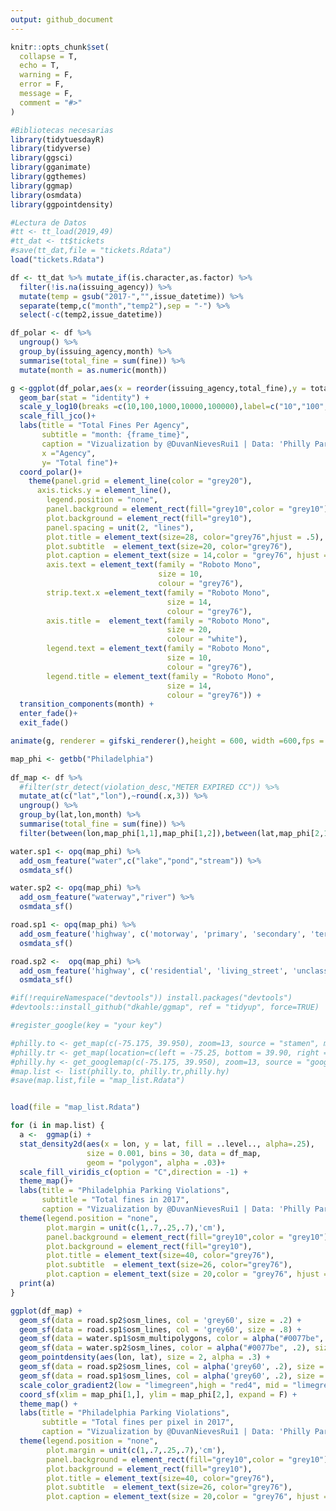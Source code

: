 ```yaml
---
output: github_document
---
```


<!-- README.md is generated from README.Rmd. Please edit that file -->

```r
knitr::opts_chunk$set(
  collapse = T,
  echo = T,
  warning = F,
  error = F,
  message = F,
  comment = "#>"
)
```

```r
#Bibliotecas necesarias
library(tidytuesdayR)
library(tidyverse)
library(ggsci)
library(gganimate)
library(ggthemes)
library(ggmap)
library(osmdata)
library(ggpointdensity)

```


```r
#Lectura de Datos
#tt <- tt_load(2019,49) 
#tt_dat <- tt$tickets 
#save(tt_dat,file = "tickets.Rdata")
load("tickets.Rdata")
```

```r
df <- tt_dat %>% mutate_if(is.character,as.factor) %>% 
  filter(!is.na(issuing_agency)) %>% 
  mutate(temp = gsub("2017-","",issue_datetime)) %>% 
  separate(temp,c("month","temp2"),sep = "-") %>% 
  select(-c(temp2,issue_datetime)) 

```

```r
df_polar <- df %>% 
  ungroup() %>% 
  group_by(issuing_agency,month) %>% 
  summarise(total_fine = sum(fine)) %>% 
  mutate(month = as.numeric(month))
```


```r
g <-ggplot(df_polar,aes(x = reorder(issuing_agency,total_fine),y = total_fine , fill =issuing_agency))+
  geom_bar(stat = "identity") +
  scale_y_log10(breaks =c(10,100,1000,10000,100000),label=c("10","100","1000","10000","100000")) +
  scale_fill_jco()+
  labs(title = "Total Fines Per Agency",
       subtitle = "month: {frame_time}",
       caption = "Vizualization by @DuvanNievesRui1 | Data: 'Philly Parking Tickets' • Open Data Philly",
       x ="Agency",
       y= "Total fine")+
  coord_polar()+
    theme(panel.grid = element_line(color = "grey20"),
      axis.ticks.y = element_line(),
        legend.position = "none",
        panel.background = element_rect(fill="grey10",color = "grey10"),
        plot.background = element_rect(fill="grey10"),
        panel.spacing = unit(2, "lines"),
        plot.title = element_text(size=28, color="grey76",hjust = .5),
        plot.subtitle  = element_text(size=20, color="grey76"),
        plot.caption = element_text(size = 14,color = "grey76", hjust = .98),
        axis.text = element_text(family = "Roboto Mono",
                                 size = 10,
                                 colour = "grey76"), 
        strip.text.x =element_text(family = "Roboto Mono",
                                   size = 14,
                                   colour = "grey76"), 
        axis.title =  element_text(family = "Roboto Mono",
                                   size = 20,
                                   colour = "white"),
        legend.text = element_text(family = "Roboto Mono",
                                   size = 10,
                                   colour = "grey76"),
        legend.title = element_text(family = "Roboto Mono",
                                   size = 14,
                                   colour = "grey76")) +
  transition_components(month) +
  enter_fade()+
  exit_fade()

animate(g, renderer = gifski_renderer(),height = 600, width =600,fps = 2)
```

```r
map_phi <- getbb("Philadelphia")
  
df_map <- df %>%
  #filter(str_detect(violation_desc,"METER EXPIRED CC")) %>% 
  mutate_at(c("lat","lon"),~round(.x,3)) %>% 
  ungroup() %>% 
  group_by(lat,lon,month) %>% 
  summarise(total_fine = sum(fine)) %>% 
  filter(between(lon,map_phi[1,1],map_phi[1,2]),between(lat,map_phi[2,1],map_phi[2,2])) 

water.sp1 <- opq(map_phi) %>% 
  add_osm_feature("water",c("lake","pond","stream")) %>% 
  osmdata_sf()

water.sp2 <- opq(map_phi) %>% 
  add_osm_feature("waterway","river") %>% 
  osmdata_sf()

road.sp1 <- opq(map_phi) %>% 
  add_osm_feature('highway', c('motorway', 'primary', 'secondary', 'tertiary')) %>% 
  osmdata_sf()

road.sp2 <-  opq(map_phi) %>% 
  add_osm_feature('highway', c('residential', 'living_street', 'unclassified', 'service', 'foodway')) %>%     
  osmdata_sf()
```


```r
#if(!requireNamespace("devtools")) install.packages("devtools")
#devtools::install_github("dkahle/ggmap", ref = "tidyup", force=TRUE)

#register_google(key = "your key")

#philly.to <- get_map(c(-75.175, 39.950), zoom=13, source = "stamen", maptype= "toner" ,crop = T)
#philly.tr <- get_map(location=c(left = -75.25, bottom = 39.90, right = -75.10, top = 40), zoom=13, source = "stamen", maptype="terrain",crop = T)
#philly.hy <- get_googlemap(c(-75.175, 39.950), zoom=13, source = "google", maptype="hybrid",crop = T)
#map.list <- list(philly.to, philly.tr,philly.hy)
#save(map.list,file = "map_list.Rdata")


load(file = "map_list.Rdata")

for (i in map.list) {
  a <-  ggmap(i) + 
  stat_density2d(aes(x = lon, y = lat, fill = ..level.., alpha=.25),
                 size = 0.001, bins = 30, data = df_map,
                 geom = "polygon", alpha = .03)+
  scale_fill_viridis_c(option = "C",direction = -1) +
  theme_map()+
  labs(title = "Philadelphia Parking Violations",
       subtitle = "Total fines in 2017",
       caption = "Vizualization by @DuvanNievesRui1 | Data: 'Philly Parking Tickets' • Open Data Philly") +
  theme(legend.position = "none",
        plot.margin = unit(c(1,.7,.25,.7),'cm'),
        panel.background = element_rect(fill="grey10",color = "grey10"),
        plot.background = element_rect(fill="grey10"),
        plot.title = element_text(size=40, color="grey76"),
        plot.subtitle  = element_text(size=26, color="grey76"),
        plot.caption = element_text(size = 20,color = "grey76", hjust = .98))
  print(a)
}


```


```r
ggplot(df_map) +
  geom_sf(data = road.sp2$osm_lines, col = 'grey60', size = .2) +
  geom_sf(data = road.sp1$osm_lines, col = 'grey60', size = .8) +
  geom_sf(data = water.sp1$osm_multipolygons, color = alpha("#0077be", .2), size= 15, fill =alpha("#0077be", .2) ) +
  geom_sf(data = water.sp2$osm_lines, color = alpha("#0077be", .2), size= 20) +
  geom_pointdensity(aes(lon, lat), size = 2, alpha = .3) +
  geom_sf(data = road.sp2$osm_lines, col = alpha('grey60', .2), size = .2) +
  geom_sf(data = road.sp1$osm_lines, col = alpha('grey60', .2), size = .8) +
  scale_color_gradient2(low = "limegreen",high = "red4", mid = "limegreen") +
  coord_sf(xlim = map_phi[1,], ylim = map_phi[2,], expand = F) +
  theme_map() +
  labs(title = "Philadelphia Parking Violations",
       subtitle = "Total fines per pixel in 2017",
       caption = "Vizualization by @DuvanNievesRui1 | Data: 'Philly Parking Tickets' • Open Data Philly")+
  theme(legend.position = "none",
        plot.margin = unit(c(1,.7,.25,.7),'cm'),
        panel.background = element_rect(fill="grey10",color = "grey10"),
        plot.background = element_rect(fill="grey10"),
        plot.title = element_text(size=40, color="grey76"),
        plot.subtitle  = element_text(size=26, color="grey76"),
        plot.caption = element_text(size = 20,color = "grey76", hjust = .98))

```




